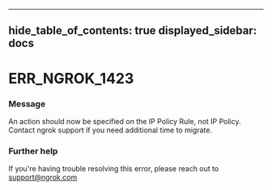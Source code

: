 

---
hide_table_of_contents: true
displayed_sidebar: docs
---


# ERR_NGROK_1423

### Message
An action should now be specified on the IP Policy Rule, not IP Policy. Contact ngrok support if you need additional time to migrate.

<ErrorDetails />



### Further help
If you're having trouble resolving this error, please reach out to [support@ngrok.com](mailto:support@ngrok.com?subject=Help%20with%20ERR_NGROK_1423)

